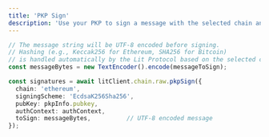 ```yaml
---
title: 'PKP Sign'
description: 'Use your PKP to sign a message with the selected chain and scheme. The signing operation will automatically find the most optimised price, or you can specify a custom maximum price using the userMaxPrice parameter.'
---
```


```ts
// The message string will be UTF-8 encoded before signing.
// Hashing (e.g., Keccak256 for Ethereum, SHA256 for Bitcoin)
// is handled automatically by the Lit Protocol based on the selected chain.
const messageBytes = new TextEncoder().encode(messageToSign);

const signatures = await litClient.chain.raw.pkpSign({
  chain: 'ethereum',         
  signingScheme: 'EcdsaK256Sha256', 
  pubKey: pkpInfo.pubkey,
  authContext: authContext,
  toSign: messageBytes,          // UTF-8 encoded message
});
```